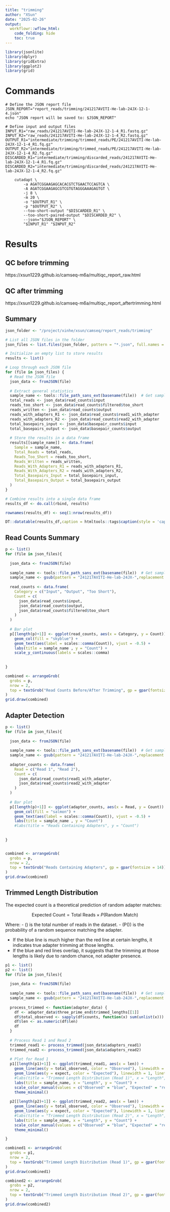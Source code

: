 ```yaml
---
title: "trimming"
author: "XSun"
date: "2025-02-26"
output:
  workflowr::wflow_html:
    code_folding: hide
    toc: true
---
```


```r

library(jsonlite)
library(dplyr)
library(gridExtra)
library(ggplot2)
library(grid) 

```


# Commands

```shell

# Define the JSON report file
JSON_REPORT="report_reads/trimming/241217AVITI-He-lab-24JX-12-1-4.json"
echo "JSON report will be saved to: $JSON_REPORT"

# Define input and output files
INPUT_R1="raw_reads/241217AVITI-He-lab-24JX-12-1-4_R1.fastq.gz"
INPUT_R2="raw_reads/241217AVITI-He-lab-24JX-12-1-4_R2.fastq.gz"
OUTPUT_R1="intermediate/trimming/trimmed_reads/PE/241217AVITI-He-lab-24JX-12-1-4_R1.fq.gz"
OUTPUT_R2="intermediate/trimming/trimmed_reads/PE/241217AVITI-He-lab-24JX-12-1-4_R2.fq.gz"
DISCARDED_R1="intermediate/trimming/discarded_reads/241217AVITI-He-lab-24JX-12-1-4_R1.fq.gz"
DISCARDED_R2="intermediate/trimming/discarded_reads/241217AVITI-He-lab-24JX-12-1-4_R2.fq.gz"

    cutadapt \
        -a AGATCGGAAGAGCACACGTCTGAACTCCAGTCA \
        -A AGATCGGAAGAGCGTCGTGTAGGGAAAGAGTGT \
        -j 8 \
        -m 20 \
        -o "$OUTPUT_R1" \
        -p "$OUTPUT_R2" \
        --too-short-output "$DISCARDED_R1" \
        --too-short-paired-output "$DISCARDED_R2" \
        --json="$JSON_REPORT" \
        "$INPUT_R1" "$INPUT_R2"

```


# Results

## QC before trimming

https://xsun1229.github.io/camseq-m6a/multiqc_report_raw.html

## QC after trimming

https://xsun1229.github.io/camseq-m6a/multiqc_report_aftertrimming.html

## Summary

```r
json_folder <- "/project/xinhe/xsun/camseq/report_reads/trimming"

# List all JSON files in the folder
json_files <- list.files(json_folder, pattern = "*.json", full.names = TRUE)

# Initialize an empty list to store results
results <- list()

# Loop through each JSON file
for (file in json_files) {
  # Read the JSON file
  json_data <- fromJSON(file)
  
  # Extract general statistics
  sample_name <- tools::file_path_sans_ext(basename(file))  # Get sample name from file name
  total_reads <- json_data$read_counts$input
  reads_too_short <- json_data$read_counts$filtered$too_short
  reads_written <- json_data$read_counts$output
  reads_with_adapters_R1 <- json_data$read_counts$read1_with_adapter
  reads_with_adapters_R2 <- json_data$read_counts$read2_with_adapter
  total_basepairs_input <- json_data$basepair_counts$input
  total_basepairs_output <- json_data$basepair_counts$output
  
  # Store the results in a data frame
  results[[sample_name]] <- data.frame(
    Sample = sample_name,
    Total_Reads = total_reads,
    Reads_Too_Short = reads_too_short,
    Reads_Written = reads_written,
    Reads_With_Adapters_R1 = reads_with_adapters_R1,
    Reads_With_Adapters_R2 = reads_with_adapters_R2,
    Total_Basepairs_Input = total_basepairs_input,
    Total_Basepairs_Output = total_basepairs_output
  )
}

# Combine results into a single data frame
results_df <- do.call(rbind, results)

rownames(results_df) <- seq(1:nrow(results_df))

DT::datatable(results_df,caption = htmltools::tags$caption(style = 'caption-side: left; text-align: left; color:black;  font-size:150% ;','Trimming summary'),options = list(pageLength = 10) )
```

## Read Counts Summary


```r

p <- list()
for (file in json_files){
  
  json_data <- fromJSON(file)
  
  sample_name <- tools::file_path_sans_ext(basename(file))  # Get sample name from file name
  sample_name <- gsub(pattern = "241217AVITI-He-lab-24JX-",replacement = "",x =sample_name)
  
  read_counts <- data.frame(
    Category = c("Input", "Output", "Too Short"),
    Count = c(
      json_data$read_counts$input,
      json_data$read_counts$output,
      json_data$read_counts$filtered$too_short
    )
  )
  
  # Bar plot
  p[[length(p)+1]] <- ggplot(read_counts, aes(x = Category, y = Count)) +
    geom_col(fill = "skyblue") +
    geom_text(aes(label = scales::comma(Count)), vjust = -0.5) +
    labs(title = sample_name , y = "Count") +
    scale_y_continuous(labels = scales::comma)
  
  
}

combined <- arrangeGrob(
  grobs = p,
  nrow = 2,
  top = textGrob("Read Counts Before/After Trimming", gp = gpar(fontsize = 14))
)
grid.draw(combined)

```

## Adapter Detection

```r

p <- list()
for (file in json_files){
  
  json_data <- fromJSON(file)
  
  sample_name <- tools::file_path_sans_ext(basename(file))  # Get sample name from file name
  sample_name <- gsub(pattern = "241217AVITI-He-lab-24JX-",replacement = "",x =sample_name)
  
  adapter_counts <- data.frame(
    Read = c("Read 1", "Read 2"),
    Count = c(
      json_data$read_counts$read1_with_adapter,
      json_data$read_counts$read2_with_adapter
    )
  )
  
  # Bar plot
  p[[length(p)+1]] <- ggplot(adapter_counts, aes(x = Read, y = Count)) +
    geom_col(fill = "salmon") +
    geom_text(aes(label = scales::comma(Count)), vjust = -0.5) +
    labs(title = sample_name , y = "Count") 
    #labs(title = "Reads Containing Adapters", y = "Count")
  
  
}


combined <- arrangeGrob(
  grobs = p,
  nrow = 2,
  top = textGrob("Reads Containing Adapters", gp = gpar(fontsize = 14))
)
grid.draw(combined)

```

## Trimmed Length Distribution

The expected count is a theoretical prediction of random adapter matches:

$$
\text{Expected Count} = \text{Total Reads} \times P(\text{Random Match})
$$

Where:
- \(\text{Total Reads}\) is the total number of reads in the dataset.
- \(P(\text{Random Match})\) is the probability of a random sequence matching the adapter.

- If the blue line is much higher than the red line at certain lengths, it indicates true adapter trimming at those lengths.
- If the blue and red lines overlap, it suggests that the trimming at those lengths is likely due to random chance, not adapter presence.

```r

p1 <- list()
p2 <- list()
for (file in json_files){
  
  json_data <- fromJSON(file)
  
  sample_name <- tools::file_path_sans_ext(basename(file))  # Get sample name from file name
  sample_name <- gsub(pattern = "241217AVITI-He-lab-24JX-",replacement = "",x =sample_name)
  
  process_trimmed <- function(adapter_data) {
    df <- adapter_data$three_prime_end$trimmed_lengths[[1]]
    df$total_observed <- sapply(df$counts, function(x) sum(unlist(x)))
    df$len <- as.numeric(df$len)
    df
  }
  
  # Process Read 1 and Read 2
  trimmed_read1 <- process_trimmed(json_data$adapters_read1)
  trimmed_read2 <- process_trimmed(json_data$adapters_read2)
  
  # Plot for Read 1
  p1[[length(p1)+1]] <- ggplot(trimmed_read1, aes(x = len)) +
    geom_line(aes(y = total_observed, color = "Observed"), linewidth = 1) +
    geom_line(aes(y = expect, color = "Expected"), linewidth = 1, linetype = "dashed") +
    #labs(title = "Trimmed Length Distribution (Read 1)", x = "Length", y = "Count") +
    labs(title = sample_name, x = "Length", y = "Count") +
    scale_color_manual(values = c("Observed" = "blue", "Expected" = "red")) +
    theme_minimal()
  
  p2[[length(p2)+1]] <- ggplot(trimmed_read2, aes(x = len)) +
    geom_line(aes(y = total_observed, color = "Observed"), linewidth = 1) +
    geom_line(aes(y = expect, color = "Expected"), linewidth = 1, linetype = "dashed") +
    #labs(title = "Trimmed Length Distribution (Read 2)", x = "Length", y = "Count") +
    labs(title = sample_name, x = "Length", y = "Count") +
    scale_color_manual(values = c("Observed" = "blue", "Expected" = "red")) +
    theme_minimal()

}

combined1 <- arrangeGrob(
  grobs = p1,
  nrow = 2,
  top = textGrob("Trimmed Length Distribution (Read 1)", gp = gpar(fontsize = 14))
)
grid.draw(combined1)
```

```r
combined2 <- arrangeGrob(
  grobs = p2,
  nrow = 2,
  top = textGrob("Trimmed Length Distribution (Read 2)", gp = gpar(fontsize = 14))
)
grid.draw(combined2)

```